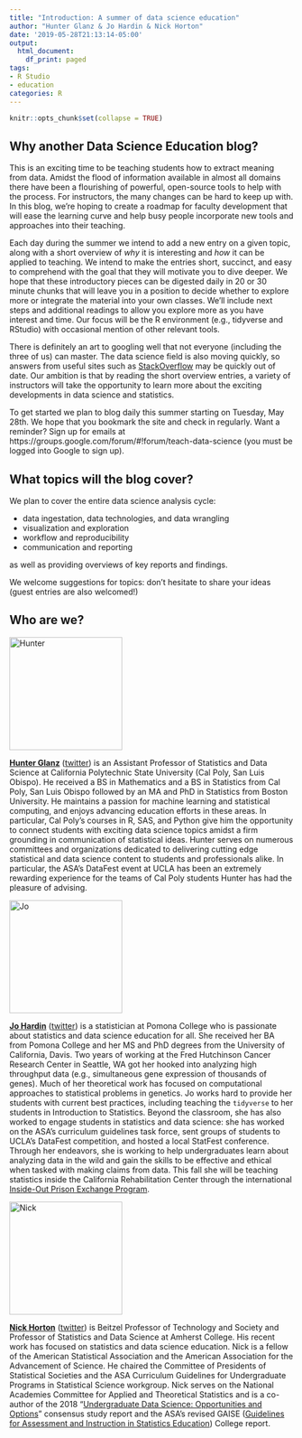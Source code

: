 ```yaml
---
title: "Introduction: A summer of data science education"
author: "Hunter Glanz & Jo Hardin & Nick Horton"
date: '2019-05-28T21:13:14-05:00'
output:
  html_document:
    df_print: paged
tags:
- R Studio
- education
categories: R
---
```


```r
knitr::opts_chunk$set(collapse = TRUE)
```


## Why another Data Science Education blog?

This is an exciting time to be teaching students how to extract meaning from data.  Amidst the flood of information available in almost all domains there have been a flourishing of powerful, open-source tools to help with the process. For instructors, the many changes can be hard to keep up with.  In this blog, we're hoping to create a roadmap for faculty development that will ease the learning curve and help busy people incorporate new tools and approaches into their teaching.  

Each day during the summer we intend to add a new entry on a given topic, along with a short overview of *why* it is interesting and *how* it can be applied to teaching.  We intend to make the entries short, succinct, and easy to comprehend with the goal that they will motivate you to dive deeper.  We hope that these introductory pieces can be digested daily in 20 or 30 minute chunks that will leave you in a position to decide whether to explore more or integrate the material into your own classes.  We'll include next steps and additional readings to allow you explore more as you have interest and time.  Our focus will be the R environment (e.g., tidyverse and RStudio) with occasional mention of other relevant tools.


There is definitely an art to googling well that not everyone (including the three of us) can master. The data science field is also moving quickly, so answers from useful sites such as [StackOverflow](https://stackoverflow.com) may be quickly out of date.  Our ambition is that by reading the short overview entries, a variety of instructors will take the opportunity to learn more about the exciting developments in data science and statistics.  

To get started we plan to blog daily this summer starting on Tuesday, May 28th.  We hope that you bookmark the site and check in regularly.  Want a reminder?  Sign up for emails at https://groups.google.com/forum/#!forum/teach-data-science (you must be logged into Google to sign up).

##  What topics will the blog cover?

We plan to cover the entire data science analysis cycle:

- data ingestation, data technologies, and data wrangling
- visualization and exploration
- workflow and reproducibility
- communication and reporting

as well as providing overviews of key reports and findings.  

We welcome suggestions for topics: don't hesitate to share your ideas (guest entries are also welcomed!)

##  Who are we?

<img alt = 'Hunter' width='200' src='/post/intro/hunter.jpg' />

**[Hunter Glanz](https://statistics.calpoly.edu/hunter-glanz)** ([twitter](https://twitter.com/hglanz)) is an Assistant Professor of Statistics and Data Science at California Polytechnic State University (Cal Poly, San Luis Obispo). He received a BS in Mathematics and a BS in Statistics from Cal Poly, San Luis Obispo followed by an MA and PhD in Statistics from Boston University. He maintains a passion for machine learning and statistical computing, and enjoys advancing education efforts in these areas. In particular, Cal Poly's courses in R, SAS, and Python give him the opportunity to connect students with exciting data science topics amidst a firm grounding in communication of statistical ideas. Hunter serves on numerous committees and organizations dedicated to delivering cutting edge statistical and data science content to students and professionals alike. In particular, the ASA's DataFest event at UCLA has been an extremely rewarding experience for the teams of Cal Poly students Hunter has had the pleasure of advising.



<img alt = 'Jo' width='200' src='/post/intro/jo_headshot8.jpg' />

**[Jo Hardin](https://www.pomona.edu/directory/people/johanna-s-hardin)** ([twitter](https://twitter.com/jo_hardin47)) is a statistician at Pomona College who is passionate about statistics and data science education for all.   She received her BA from Pomona College and her MS and PhD degrees from the University of California, Davis.  Two years of working at the Fred Hutchinson Cancer Research Center in Seattle, WA got her hooked into analyzing high throughput data (e.g., simultaneous gene expression of thousands of genes).   Much of her theoretical work has focused on computational approaches to  statistical problems in genetics.  Jo works hard to provide her students with current best practices, including teaching the `tidyverse` to her students in Introduction to Statistics.  Beyond the classroom, she has also worked to engage students in statistics and data science: she has worked on the ASA's curriculum guidelines task force, sent groups of students to UCLA's DataFest competition, and hosted a local StatFest conference.  Through her endeavors, she is working to help undergraduates learn about analyzing data in the wild and gain the skills to be effective and ethical when tasked with making claims from data.  This fall she will be teaching statistics inside the California Rehabilitation Center through the international [Inside-Out Prison Exchange Program](http://www.insideoutcenter.org/).


<img alt = 'Nick' width='200' src='/post/intro/nick.jpg' />

**[Nick Horton](https://www.amherst.edu/people/facstaff/nhorton)** ([twitter](https://twitter.com/askdrstats)) is Beitzel Professor of Technology and Society and Professor of Statistics and Data Science at Amherst College. His recent work has focused on statistics and data science education.  Nick is a fellow of the American Statistical Association and the American Association for the Advancement of Science. He chaired the Committee of Presidents of Statistical Societies and the ASA Curriculum Guidelines for Undergraduate Programs in Statistical Science workgroup.  Nick serves on the National Academies Committee for Applied and Theoretical Statistics and is a co-author of the 2018 "[Undergraduate Data Science: Opportunities and Options](https://nas.edu/envisioningds)" consensus study report and the ASA's revised GAISE ([Guidelines for Assessment and Instruction in Statistics Education](https://www.amstat.org/asa/education/Guidelines-for-Assessment-and-Instruction-in-Statistics-Education-Reports.aspx)) College report.
